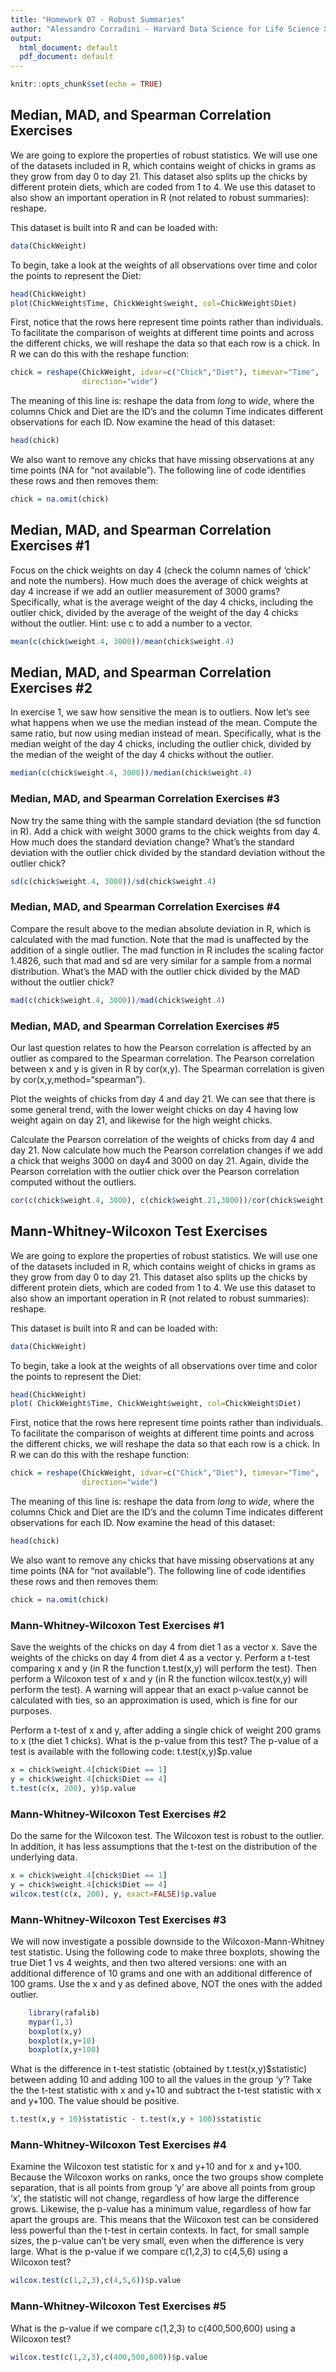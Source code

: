 ```yaml
---
title: "Homework 07 - Robust Summaries"
author: "Alessandro Corradini - Harvard Data Science for Life Science XSeries"
output:
  html_document: default
  pdf_document: default
---
```


```r
knitr::opts_chunk$set(echo = TRUE)
```

## Median, MAD, and Spearman Correlation Exercises

We are going to explore the properties of robust statistics. We will use one of the datasets included in R, which contains weight of chicks in grams as they grow from day 0 to day 21. This dataset also splits up the chicks by different protein diets, which are coded from 1 to 4. We use this dataset to also show an important operation in R (not related to robust summaries): reshape.

This dataset is built into R and can be loaded with:

```r
data(ChickWeight)
```

To begin, take a look at the weights of all observations over time and color the points to represent the Diet:

```r
head(ChickWeight)
plot(ChickWeight$Time, ChickWeight$weight, col=ChickWeight$Diet)
```


First, notice that the rows here represent time points rather than individuals. To facilitate the comparison of weights at different time points and across the different chicks, we will reshape the data so that each row is a chick. In R we can do this with the reshape function:

```r
chick = reshape(ChickWeight, idvar=c("Chick","Diet"), timevar="Time",
                direction="wide")
```                
                
The meaning of this line is: reshape the data from _long_ to _wide_, where the columns Chick and Diet are the ID's and the column Time indicates different observations for each ID. Now examine the head of this dataset:

```r
head(chick)
```

We also want to remove any chicks that have missing observations at any time points (NA for "not available"). The following line of code identifies these rows and then removes them:

```r
chick = na.omit(chick)
```

## Median, MAD, and Spearman Correlation Exercises #1

Focus on the chick weights on day 4 (check the column names of 'chick' and note the numbers). How much does the average of chick weights at day 4 increase if we add an outlier measurement of 3000 grams? Specifically, what is the average weight of the day 4 chicks, including the outlier chick, divided by the average of the weight of the day 4 chicks without the outlier. Hint: use c to add a number to a vector.

```r
mean(c(chick$weight.4, 3000))/mean(chick$weight.4)
```

## Median, MAD, and Spearman Correlation Exercises #2

In exercise 1, we saw how sensitive the mean is to outliers. Now let's see what happens when we use the median instead of the mean. Compute the same ratio, but now using median instead of mean. Specifically, what is the median weight of the day 4 chicks, including the outlier chick, divided by the median of the weight of the day 4 chicks without the outlier.

```r
median(c(chick$weight.4, 3000))/median(chick$weight.4)
```

### Median, MAD, and Spearman Correlation Exercises #3

Now try the same thing with the sample standard deviation (the sd function in R). Add a chick with weight 3000 grams to the chick weights from day 4. How much does the standard deviation change? What's the standard deviation with the outlier chick divided by the standard deviation without the outlier chick?

```r
sd(c(chick$weight.4, 3000))/sd(chick$weight.4)
```

### Median, MAD, and Spearman Correlation Exercises #4

Compare the result above to the median absolute deviation in R, which is calculated with the mad function. Note that the mad is unaffected by the addition of a single outlier. The mad function in R includes the scaling factor 1.4826, such that mad and sd are very similar for a sample from a normal distribution. What's the MAD with the outlier chick divided by the MAD without the outlier chick?

```r
mad(c(chick$weight.4, 3000))/mad(chick$weight.4)
```

### Median, MAD, and Spearman Correlation Exercises #5

Our last question relates to how the Pearson correlation is affected by an outlier as compared to the Spearman correlation. The Pearson correlation between x and y is given in R by cor(x,y). The Spearman correlation is given by cor(x,y,method="spearman").

Plot the weights of chicks from day 4 and day 21. We can see that there is some general trend, with the lower weight chicks on day 4 having low weight again on day 21, and likewise for the high weight chicks.

Calculate the Pearson correlation of the weights of chicks from day 4 and day 21. Now calculate how much the Pearson correlation changes if we add a chick that weighs 3000 on day4 and 3000 on day 21. Again, divide the Pearson correlation with the outlier chick over the Pearson correlation computed without the outliers.

```r
cor(c(chick$weight.4, 3000), c(chick$weight.21,3000))/cor(chick$weight.4, chick$weight.21)
```

## Mann-Whitney-Wilcoxon Test Exercises

We are going to explore the properties of robust statistics. We will use one of the datasets included in R, which contains weight of chicks in grams as they grow from day 0 to day 21. This dataset also splits up the chicks by different protein diets, which are coded from 1 to 4. We use this dataset to also show an important operation in R (not related to robust summaries): reshape.

This dataset is built into R and can be loaded with:

```r
data(ChickWeight)
```

To begin, take a look at the weights of all observations over time and color the points to represent the Diet:

```r
head(ChickWeight)
plot( ChickWeight$Time, ChickWeight$weight, col=ChickWeight$Diet)
```


First, notice that the rows here represent time points rather than individuals. To facilitate the comparison of weights at different time points and across the different chicks, we will reshape the data so that each row is a chick. In R we can do this with the reshape function:

```r
chick = reshape(ChickWeight, idvar=c("Chick","Diet"), timevar="Time",
                direction="wide")
```               
                
The meaning of this line is: reshape the data from _long_ to _wide_, where the columns Chick and Diet are the ID's and the column Time indicates different observations for each ID. Now examine the head of this dataset:

```r
head(chick)
```

We also want to remove any chicks that have missing observations at any time points (NA for "not available"). The following line of code identifies these rows and then removes them:

```r
chick = na.omit(chick)
```

### Mann-Whitney-Wilcoxon Test Exercises #1

Save the weights of the chicks on day 4 from diet 1 as a vector x. Save the weights of the chicks on day 4 from diet 4 as a vector y. Perform a t-test comparing x and y (in R the function t.test(x,y) will perform the test). Then perform a Wilcoxon test of x and y (in R the function wilcox.test(x,y) will perform the test). A warning will appear that an exact p-value cannot be calculated with ties, so an approximation is used, which is fine for our purposes.

Perform a t-test of x and y, after adding a single chick of weight 200 grams to x (the diet 1 chicks). What is the p-value from this test? The p-value of a test is available with the following code:
t.test(x,y)$p.value

```r
x = chick$weight.4[chick$Diet == 1]
y = chick$weight.4[chick$Diet == 4]
t.test(c(x, 200), y)$p.value
```

### Mann-Whitney-Wilcoxon Test Exercises #2

Do the same for the Wilcoxon test. The Wilcoxon test is robust to the outlier. In addition, it has less assumptions that the t-test on the distribution of the underlying data.

```r
x = chick$weight.4[chick$Diet == 1]
y = chick$weight.4[chick$Diet == 4]
wilcox.test(c(x, 200), y, exact=FALSE)$p.value
```

### Mann-Whitney-Wilcoxon Test Exercises #3

We will now investigate a possible downside to the Wilcoxon-Mann-Whitney test statistic. Using the following code to make three boxplots, showing the true Diet 1 vs 4 weights, and then two altered versions: one with an additional difference of 10 grams and one with an additional difference of 100 grams. Use the x and y as defined above, NOT the ones with the added outlier.

```r
    library(rafalib)
    mypar(1,3)
    boxplot(x,y)
    boxplot(x,y+10)
    boxplot(x,y+100)
```

What is the difference in t-test statistic (obtained by t.test(x,y)$statistic) between adding 10 and adding 100 to all the values in the group 'y'? Take the the t-test statistic with x and y+10 and subtract the t-test statistic with x and y+100. The value should be positive.

```r
t.test(x,y + 10)$statistic - t.test(x,y + 100)$statistic
```

### Mann-Whitney-Wilcoxon Test Exercises #4

Examine the Wilcoxon test statistic for x and y+10 and for x and y+100. Because the Wilcoxon works on ranks, once the two groups show complete separation, that is all points from group 'y' are above all points from group 'x', the statistic will not change, regardless of how large the difference grows. Likewise, the p-value has a minimum value, regardless of how far apart the groups are. This means that the Wilcoxon test can be considered less powerful than the t-test in certain contexts. In fact, for small sample sizes, the p-value can't be very small, even when the difference is very large. What is the p-value if we compare c(1,2,3) to c(4,5,6) using a Wilcoxon test?

```r
wilcox.test(c(1,2,3),c(4,5,6))$p.value
```

### Mann-Whitney-Wilcoxon Test Exercises #5

What is the p-value if we compare c(1,2,3) to c(400,500,600) using a Wilcoxon test?
  
```r
wilcox.test(c(1,2,3),c(400,500,600))$p.value
```